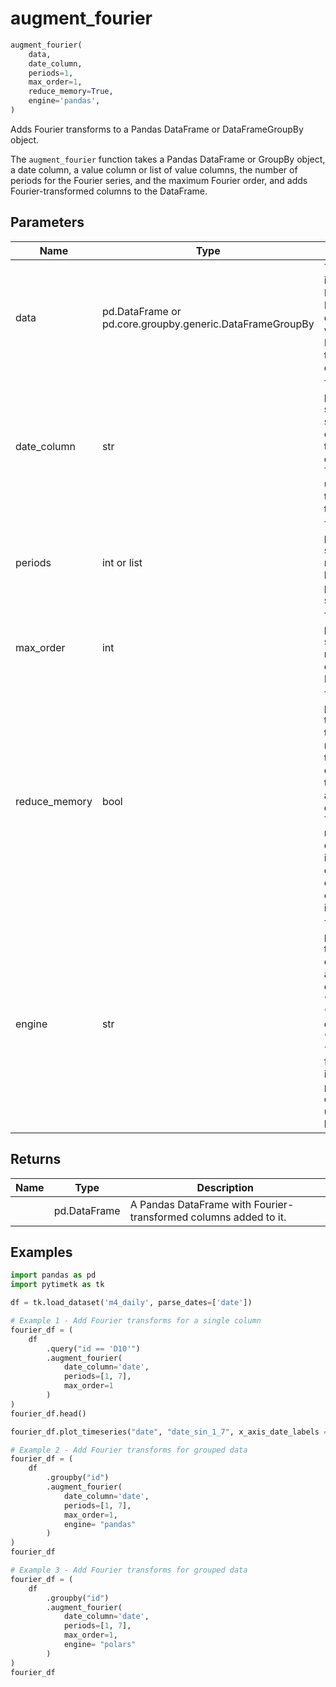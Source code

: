 # augment_fourier { #pytimetk.augment_fourier }

```python
augment_fourier(
    data,
    date_column,
    periods=1,
    max_order=1,
    reduce_memory=True,
    engine='pandas',
)
```

Adds Fourier transforms to a Pandas DataFrame or DataFrameGroupBy object.

The `augment_fourier` function takes a Pandas DataFrame or GroupBy object, a date column, a value column or list of value columns, the number of periods for the Fourier series, and the maximum Fourier order, and adds Fourier-transformed columns to the DataFrame.

## Parameters {.doc-section .doc-section-parameters}

| Name          | Type                                                     | Description                                                                                                                                                                                                                                                                                             | Default    |
|---------------|----------------------------------------------------------|---------------------------------------------------------------------------------------------------------------------------------------------------------------------------------------------------------------------------------------------------------------------------------------------------------|------------|
| data          | pd.DataFrame or pd.core.groupby.generic.DataFrameGroupBy | The `data` parameter is the input DataFrame or DataFrameGroupBy object that you want to add Fourier-transformed columns to.                                                                                                                                                                             | _required_ |
| date_column   | str                                                      | The `date_column` parameter is a string that specifies the name of the column in the DataFrame that contains the dates. This column will be used to compute the Fourier transforms.                                                                                                                     | _required_ |
| periods       | int or list                                              | The `periods` parameter specifies how many timesteps between each peak in the fourier series. Default is 1.                                                                                                                                                                                             | `1`        |
| max_order     | int                                                      | The `max_order` parameter specifies the maximum Fourier order to calculate. Default is 1.                                                                                                                                                                                                               | `1`        |
| reduce_memory | bool                                                     | The `reduce_memory` parameter is used to specify whether to reduce the memory usage of the DataFrame by converting int, float to smaller bytes and str to categorical data. This reduces memory for large data but may impact resolution of float and will change str to categorical. Default is False. | `True`     |
| engine        | str                                                      | The `engine` parameter is used to specify the engine to use for augmenting lags. It can be either "pandas" or "polars".  - The default value is "pandas".  - When "polars", the function will internally use the `polars` library. This can be faster than using "pandas" for large datasets.           | `'pandas'` |

## Returns {.doc-section .doc-section-returns}

| Name   | Type         | Description                                                      |
|--------|--------------|------------------------------------------------------------------|
|        | pd.DataFrame | A Pandas DataFrame with Fourier-transformed columns added to it. |

## Examples {.doc-section .doc-section-examples}

```python
import pandas as pd
import pytimetk as tk

df = tk.load_dataset('m4_daily', parse_dates=['date'])

# Example 1 - Add Fourier transforms for a single column
fourier_df = (
    df
        .query("id == 'D10'")
        .augment_fourier(
            date_column='date',
            periods=[1, 7],
            max_order=1
        )
)
fourier_df.head()

fourier_df.plot_timeseries("date", "date_sin_1_7", x_axis_date_labels = "%B %d, %Y",)
```

``` python
# Example 2 - Add Fourier transforms for grouped data
fourier_df = (
    df
        .groupby("id")
        .augment_fourier(
            date_column='date',
            periods=[1, 7],
            max_order=1,
            engine= "pandas"
        )
)
fourier_df
```

``` python
# Example 3 - Add Fourier transforms for grouped data
fourier_df = (
    df
        .groupby("id")
        .augment_fourier(
            date_column='date',
            periods=[1, 7],
            max_order=1,
            engine= "polars"
        )
)
fourier_df
```